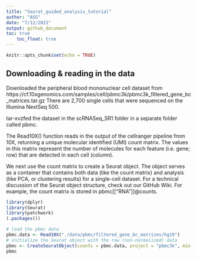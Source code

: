 ```yaml
---
title: "Seurat_guided_analysis_tutorial"
author: "ASG"
date: "7/12/2021"
output: github_document
toc: true
    toc_float: true
---
```


```r
knitr::opts_chunk$set(echo = TRUE)
```

## Downloading & reading in the data
Downloaded the peripheral blood mononuclear cell dataset from
https://cf.10xgenomics.com/samples/cell/pbmc3k/pbmc3k_filtered_gene_bc_matrices.tar.gz
There are 2,700 single cells that were sequenced on the Illumina NextSeq 500.

tar-xvzfed the dataset in the scRNASeq_SR1 folder in a separate folder called pbmc.

The Read10X() function reads in the output of the cellranger pipeline from 10X, returning a unique molecular identified (UMI) count matrix. The values in this matrix represent the number of molecules for each feature (i.e. gene; row) that are detected in each cell (column).

We next use the count matrix to create a Seurat object. The object serves as a container that contains both data (like the count matrix) and analysis (like PCA, or clustering results) for a single-cell dataset. For a technical discussion of the Seurat object structure, check out our GitHub Wiki. For example, the count matrix is stored in pbmc[["RNA"]]@counts.

```r
library(dplyr)
library(Seurat)
library(patchwork)
(.packages())
```
```r
# load the pbmc data
pbmc.data <- Read10X("./data/pbmc/filtered_gene_bc_matrices/hg19")
# initialize the Seurat object with the raw (non-normalized) data
pbmc <- CreateSeuratObject(counts = pbmc.data, project = "pbmc3k", min.cells = 3, min.features = 200)
pbmc
```

